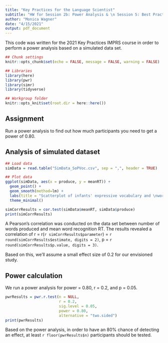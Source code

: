 ```yaml
---
title: "Key Practices for the Language Scientist"
subtitle: "HW for Session 2b: Power Analysis & \n Session 5: Best Practices for Coding in R"
author: "Monica Wagner"
date: "4/15/2021"
output: pdf_document
---
```


This code was written for the 2021 Key Practices IMPRS course in order to perform a power analysis based on a simulated data set.

```r

## Chunk settings
knitr::opts_chunk$set(echo = FALSE, message = FALSE, warning = FALSE)

## Libraries
library(here)
library(pwr)
library(simr)
library(tidyverse)

## Workgroup folder
knitr::opts_knit$set(root.dir = here::here())
```

## Assignment

Run a power analysis to find out how much participants you need to get a power of 0.80.

## Analysis of simulated dataset

```r
## Load data
simData = read.table("SimData_SoPVoc.csv", sep = ",", header = TRUE)
```

```r
## Plot data
ggplot(simData, aes(x = produce, y = meanRT)) +
  geom_point() +
  geom_smooth(method=lm) +
  labs(title = "Scatterplot of infants' expressive vocabulary and \nword recognition reaction time (RT)", x = "Expressive vocabulary (#words produced)", y = "Word recognition RT (ms)") +
  theme_minimal()
```

```r
simCorrResults = cor.test(simData$meanRT, simData$produce)
print(simCorrResults)
```

A Pearson's correlation was conducted on the data set between number of words produced and mean word recognition RT. The results revealed a correlation of r = r(`r simCorrResults$parameter`) = `r round(simCorrResults$estimate, digits = 2)`, p = `r round(simCorrResults$p.value, digits = 3)`.

Based on this, we'll assume a small effect size of 0.2 for our envisioned study.

## Power calculation

We run a power analysis for power = 0.80, r = 0.2, and p = 0.05.

```r
pwrResults = pwr.r.test(n = NULL,
                        r = 0.2,
                        sig.level = 0.05,
                        power = 0.80,
                        alternative = "two.sided")
print(pwrResults)
```

Based on the power analysis, in order to have an 80% chance of detecting an effect, at least `r floor(pwrResults$n)` participants should be tested.


